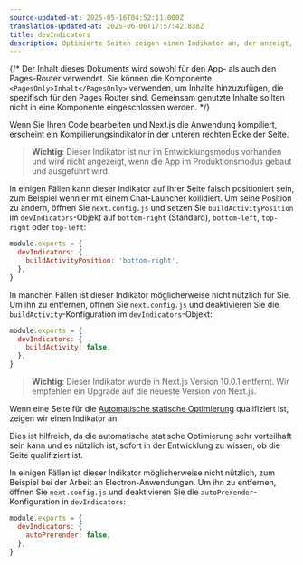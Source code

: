 ```yaml
---
source-updated-at: 2025-05-16T04:52:11.000Z
translation-updated-at: 2025-06-06T17:57:42.838Z
title: devIndicators
description: Optimierte Seiten zeigen einen Indikator an, der anzeigt, ob sie statisch optimiert werden. Hier können Sie ihn deaktivieren.
---
```


{/* Der Inhalt dieses Dokuments wird sowohl für den App- als auch den Pages-Router verwendet. Sie können die Komponente `<PagesOnly>Inhalt</PagesOnly>` verwenden, um Inhalte hinzuzufügen, die spezifisch für den Pages Router sind. Gemeinsam genutzte Inhalte sollten nicht in eine Komponente eingeschlossen werden. */}

<AppOnly>

Wenn Sie Ihren Code bearbeiten und Next.js die Anwendung kompiliert, erscheint ein Kompilierungsindikator in der unteren rechten Ecke der Seite.

> **Wichtig**: Dieser Indikator ist nur im Entwicklungsmodus vorhanden und wird nicht angezeigt, wenn die App im Produktionsmodus gebaut und ausgeführt wird.

In einigen Fällen kann dieser Indikator auf Ihrer Seite falsch positioniert sein, zum Beispiel wenn er mit einem Chat-Launcher kollidiert. Um seine Position zu ändern, öffnen Sie `next.config.js` und setzen Sie `buildActivityPosition` im `devIndicators`-Objekt auf `bottom-right` (Standard), `bottom-left`, `top-right` oder `top-left`:

```js filename="next.config.js"
module.exports = {
  devIndicators: {
    buildActivityPosition: 'bottom-right',
  },
}
```

In manchen Fällen ist dieser Indikator möglicherweise nicht nützlich für Sie. Um ihn zu entfernen, öffnen Sie `next.config.js` und deaktivieren Sie die `buildActivity`-Konfiguration im `devIndicators`-Objekt:

```js filename="next.config.js"
module.exports = {
  devIndicators: {
    buildActivity: false,
  },
}
```

</AppOnly>

<PagesOnly>

> **Wichtig**: Dieser Indikator wurde in Next.js Version 10.0.1 entfernt. Wir empfehlen ein Upgrade auf die neueste Version von Next.js.

Wenn eine Seite für die [Automatische statische Optimierung](/docs/pages/building-your-application/rendering/automatic-static-optimization) qualifiziert ist, zeigen wir einen Indikator an.

Dies ist hilfreich, da die automatische statische Optimierung sehr vorteilhaft sein kann und es nützlich ist, sofort in der Entwicklung zu wissen, ob die Seite qualifiziert ist.

In einigen Fällen ist dieser Indikator möglicherweise nicht nützlich, zum Beispiel bei der Arbeit an Electron-Anwendungen. Um ihn zu entfernen, öffnen Sie `next.config.js` und deaktivieren Sie die `autoPrerender`-Konfiguration in `devIndicators`:

```js filename="next.config.js"
module.exports = {
  devIndicators: {
    autoPrerender: false,
  },
}
```

</PagesOnly>